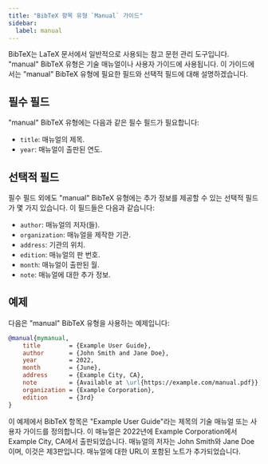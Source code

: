 ```yaml
---
title: "BibTeX 항목 유형 `Manual` 가이드"
sidebar:
  label: manual
---
```



BibTeX는 LaTeX 문서에서 일반적으로 사용되는 참고 문헌 관리 도구입니다. "manual" BibTeX 유형은 기술 매뉴얼이나 사용자 가이드에 사용됩니다. 이 가이드에서는 "manual" BibTeX 유형에 필요한 필드와 선택적 필드에 대해 설명하겠습니다.

<CiteDrive/>

## 필수 필드

"manual" BibTeX 유형에는 다음과 같은 필수 필드가 필요합니다:

- `title`: 매뉴얼의 제목.
- `year`: 매뉴얼이 출판된 연도.

## 선택적 필드

필수 필드 외에도 "manual" BibTeX 유형에는 추가 정보를 제공할 수 있는 선택적 필드가 몇 가지 있습니다. 이 필드들은 다음과 같습니다:

- `author`: 매뉴얼의 저자(들).
- `organization`: 매뉴얼을 제작한 기관.
- `address`: 기관의 위치.
- `edition`: 매뉴얼의 판 번호.
- `month`: 매뉴얼이 출판된 월.
- `note`: 매뉴얼에 대한 추가 정보.

## 예제

다음은 "manual" BibTeX 유형을 사용하는 예제입니다:

```bibtex
@manual{mymanual,
	title        = {Example User Guide},
	author       = {John Smith and Jane Doe},
	year         = 2022,
	month        = {June},
	address      = {Example City, CA},
	note         = {Available at \url{https://example.com/manual.pdf}},
	organization = {Example Corporation},
	edition      = {3rd}
}
```

이 예제에서 BibTeX 항목은 "Example User Guide"라는 제목의 기술 매뉴얼 또는 사용자 가이드를 정의합니다. 이 매뉴얼은 2022년에 Example Corporation에서 Example City, CA에서 출판되었습니다. 매뉴얼의 저자는 John Smith와 Jane Doe이며, 이것은 제3판입니다. 매뉴얼에 대한 URL이 포함된 노트가 추가되었습니다.
